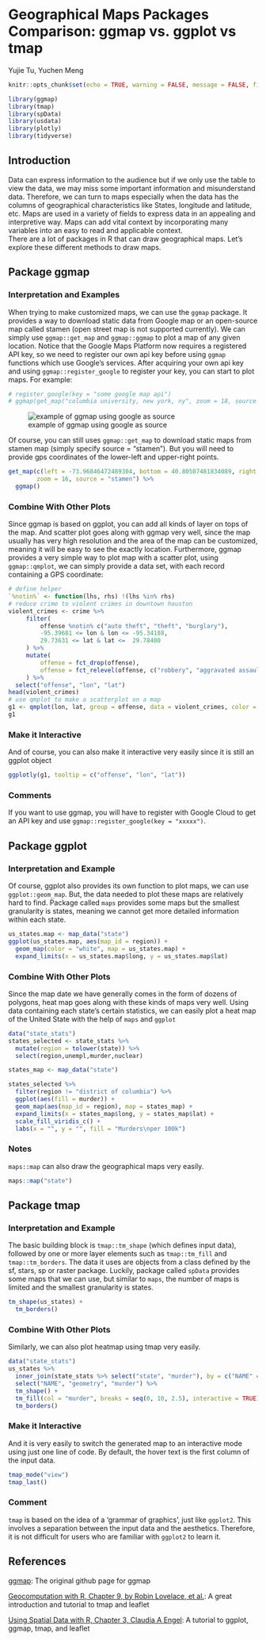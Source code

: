 # Geographical Maps Packages Comparison: ggmap vs. ggplot vs tmap

Yujie Tu, Yuchen Meng

```r
knitr::opts_chunk$set(echo = TRUE, warning = FALSE, message = FALSE, fig.align = "center", cache = TRUE)
```

```r
library(ggmap)
library(tmap)
library(spData)
library(usdata)
library(plotly)
library(tidyverse)
```

## Introduction

Data can express information to the audience but if we only use the table to view the data, we may miss some important information and misunderstand data. Therefore, we can turn to maps especially when the data has the columns of geographical characteristics like States, longitude and latitude, etc. Maps are used in a variety of fields to express data in an appealing and interpretive way. Maps can add vital context by incorporating many variables into an easy to read and applicable context.  
There are a lot of packages in R that can draw geographical maps. Let's explore these different methods to draw maps.

## Package ggmap
### Interpretation and Examples

When trying to make customized maps, we can use the `ggmap` package. It provides a way to download static data from Google map or an open-source map called stamen (open street map is not supported currently). We can simply use `ggmap::get_map` and `ggmap::ggmap` to plot a map of any given location. Notice that the Google Maps Platform now requires a registered API key, so we need to register our own api key before using `ggmap` functions which use Google's services. After acquiring your own api key and using `ggmap::register_google` to register your key, you can start to plot maps. For example:
```r
# register_google(key = "some google map api")
# ggmap(get_map("columbia university, new york, ny", zoom = 18, source = "google"))
```
![example of ggmap using google as source](./resources/ggmap_ggplot_tmap_maps/ggmap_example.png)

Of course, you can still uses `ggmap::get_map` to download static maps from stamen map (simply specify source = "stamen"). But you will need to provide gps coordinates of the lower-left and upper-right points. 
```r
get_map(c(left = -73.96846472489304, bottom = 40.80507481834089, right = -73.95616654510266, top = 40.81006172001067), 
        zoom = 16, source = "stamen") %>%
  ggmap()
```

### Combine With Other Plots
Since ggmap is based on ggplot, you can add all kinds of layer on tops of the map. And scatter plot goes along with ggmap very well, since the map usually has very high resolution and the area of the map can be customized, meaning it will be easy to see the exactly location. Furthermore, ggmap provides a very simple way to plot map with a scatter plot, using `ggmap::qmplot`, we can simply provide a data set, with each record containing a GPS coordinate:
```r
# define helper
`%notin%` <- function(lhs, rhs) !(lhs %in% rhs)
# reduce crime to violent crimes in downtown houston
violent_crimes <- crime %>% 
     filter(
         offense %notin% c("auto theft", "theft", "burglary"),
         -95.39681 <= lon & lon <= -95.34188,
         29.73631 <= lat & lat <=  29.78400
     ) %>% 
     mutate(
         offense = fct_drop(offense),
         offense = fct_relevel(offense, c("robbery", "aggravated assault", "rape", "murder"))
     ) %>% 
  select("offense", "lon", "lat")
head(violent_crimes)
# use qmplot to make a scatterplot on a map
g1 <- qmplot(lon, lat, group = offense, data = violent_crimes, color = I("red"))
g1
```

### Make it Interactive
And of course, you can also make it interactive very easily since it is still an ggplot object
```r
ggplotly(g1, tooltip = c("offense", "lon", "lat"))
```

### Comments
If you want to use ggmap, you will have to register with Google Cloud to get an API key and use `ggmap::register_google(key = "xxxxx")`. 

## Package ggplot
### Interpretation and Example
Of course, ggplot also provides its own function to plot maps, we can use `ggplot::geom_map`. But, the data needed to plot these maps are relatively hard to find. Package called `maps` provides some maps but the smallest granularity is states, meaning we cannot get more detailed information within each state.
```r
us_states.map <- map_data("state")
ggplot(us_states.map, aes(map_id = region)) +
  geom_map(color = "white", map = us_states.map) +
  expand_limits(x = us_states.map$long, y = us_states.map$lat)
```

### Combine With Other Plots
Since the map date we have generally comes in the form of dozens of polygons, heat map goes along with these kinds of maps very well. Using data containing each state's certain statistics, we can easily plot a heat map of the United State with the help of `maps` and `ggplot`
```r
data("state_stats")
states_selected <- state_stats %>%
  mutate(region = tolower(state)) %>%
  select(region,unempl,murder,nuclear)

states_map <- map_data("state")

states_selected %>%
  filter(region != "district of columbia") %>%
  ggplot(aes(fill = murder)) +
  geom_map(aes(map_id = region), map = states_map) +
  expand_limits(x = states_map$long, y = states_map$lat) +
  scale_fill_viridis_c() +
  labs(x = "", y = "", fill = "Murders\nper 100k")
```

### Notes
`maps::map` can also draw the geographical maps very easily. 
```r
maps::map("state")
```

## Package tmap
### Interpretation and Example
The basic building block is `tmap::tm_shape` (which defines input data), followed by one or more layer elements such as `tmap::tm_fill` and `tmap::tm_borders`. The data it uses are objects from a class defined by the sf, stars, sp or raster package. Luckily, package called `spData` provides some maps that we can use, but similar to `maps`, the number of maps is limited and the smallest granularity is states.
```r
tm_shape(us_states) +
  tm_borders()
```

### Combine With Other Plots
Similarly, we can also plot heatmap using tmap very easily.
```r
data("state_stats")
us_states %>% 
  inner_join(state_stats %>% select("state", "murder"), by = c("NAME" = "state")) %>%
  select("NAME", "geometry", "murder") %>%
  tm_shape() + 
  tm_fill(col = "murder", breaks = seq(0, 10, 2.5), interactive = TRUE) +
  tm_borders()
```

### Make it Interactive
And it is very easily to switch the generated map to an interactive mode using just one line of code. By default, the hover text is the first column of the input data. 
```r
tmap_mode("view")
tmap_last()
```

### Comment
`tmap` is based on the idea of a ‘grammar of graphics’, just like `ggplot2`. This involves a separation between the input data and the aesthetics. Therefore, it is not difficult for users who are familiar with `ggplot2` to learn it.

## References
[ggmap](link:https://github.com/dkahle/ggmap): The original github page for ggmap

[Geocomputation with R, Chapter 9, by Robin Lovelace, et al.](https://geocompr.robinlovelace.net/adv-map.html): A great introduction and tutorial to tmap and leaflet

[Using Spatial Data with R, Chapter 3, Claudia A Engel ](https://cengel.github.io/R-spatial/mapping.html#plotting-simple-features-sf-with-plot): A tutorial to ggplot, ggmap, tmap, and leaflet
